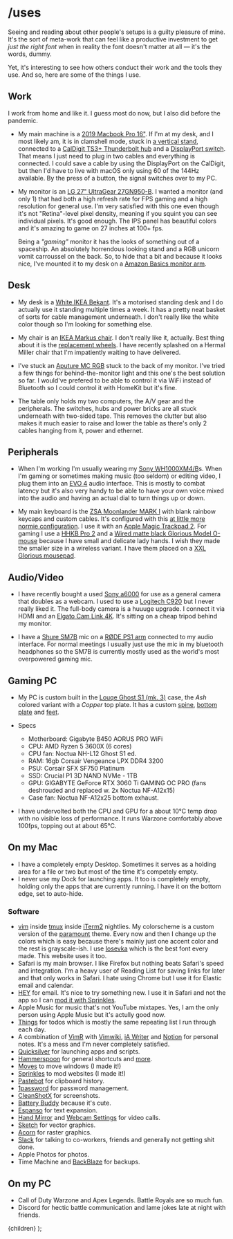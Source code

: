 
# /uses

Seeing and reading about other people's setups is a guilty pleasure of mine. It's the sort of meta-work that can feel like a productive investment to get _just the right font_ when in reality the font doesn't matter at all &mdash; it's the words, dummy.

Yet, it's interesting to see how others conduct their work and the tools they use. And so, here are some of the things I use.

## Work

I work from home and like it. I guess most do now, but I also did before the pandemic.

* My main machine is a [2019 Macbook Pro 16&quot;][mbp]. If I'm at my desk, and I most likely am, it is in clamshell mode, stuck in [a vertical stand][stand], connected to a [CalDigit TS3+ Thunderbolt hub][caldigit] and a [DisplayPort switch][dpsw]. That means I just need to plug in two cables and everything is connected. I could save a cable by using the DisplayPort on the CalDigit, but then I'd have to live with macOS only using 60 of the 144Hz available. By the press of a button, the signal switches over to my PC.

* My monitor is an [LG 27&quot; UltraGear 27GN950-B][lg]. I wanted a monitor (and only 1) that had both a high refresh rate for FPS gaming and a high resolution for general use. I'm very satisfied with this one even though it's not "Retina"-level pixel density, meaning if you squint you can see individual pixels. It's good enough. The IPS panel has beautiful colors and it's amazing to game on 27 inches at 100+ fps.

  Being a _"gaming"_ monitor it has the looks of something out of a spaceship. An absolutely horrendous looking stand and a RGB unicorn vomit carroussel on the back. So, to hide that a bit and because it looks nice, I've mounted it to my desk on a [Amazon Basics monitor arm][monitor-arm].

## Desk

* My desk is a [White IKEA Bekant][bekant]. It's a motorised standing desk and I do actually use it standing multiple times a week. It has a pretty neat basket of sorts for cable management underneath. I don't really like the white color though so I'm looking for something else.

* My chair is an [IKEA Markus chair][markus]. I don't really like it, actually. Best thing about it is the [replacement wheels][wheels]. I have recently splashed on a Hermal Miller chair that I'm impatiently waiting to have delivered.

* I've stuck an [Aputure MC RGB][aputure] stuck to the back of my monitor. I've tried a few things for behind-the-monitor light and this one's the best solution so far. I would've prefered to be able to control it via WiFi instead of Bluetooth so I could control it with HomeKit but it's fine.

* The table only holds my two computers, the A/V gear and the peripherals. The switches, hubs and power bricks are all stuck underneath with two-sided tape. This removes the clutter but also makes it much easier to raise and lower the table as there's only 2 cables hanging from it, power and ethernet.

## Peripherals

* When I'm working I'm usually wearing my [Sony WH1000XM4/B][sony]s. When I'm gaming or sometimes making music (too seldom) or editing video, I plug them into an [EVO 4][evo] audio interface. This is mostly to combat latency but it's also very handy to be able to have your own voice mixed into the audio and having an actual dial to turn things up or down.

* My main keyboard is the [ZSA Moonlander MARK I][moonlander] with blank rainbow keycaps and custom cables. It's configured with this [at little more normie configuration][keyconf]. I use it with an [Apple Magic Trackpad 2][trackpad]. For gaming I use a [HHKB Pro 2][hhkb] and a [Wired matte black Glorious Model O- mouse][modelo] because I have small and delicate lady hands. I wish they made the smaller size in a wireless variant. I have them placed on a [XXL Glorious mousepad][mousepad].

## Audio/Video

* I have recently bought a used [Sony a6000][a6000] for use as a general camera that doubles as a webcam. I used to use a [Logitech C920][c920] but I never really liked it. The full-body camera is a huuuge upgrade. I connect it via HDMI and an [Elgato Cam Link 4K][camlink]. It's sitting on a cheap tripod behind my monitor.

* I have a [Shure SM7B][sm7b] mic on a [RØDE PS1 arm][rodearm] connected to my audio interface. For normal meetings I usually just use the mic in my bluetooth headphones so the SM7B is currently mostly used as the world's most overpowered gaming mic.

## Gaming PC

* My PC is custom built in the [Louqe Ghost S1 (mk. 3)][ghost] case, the _Ash_ colored variant with a _Copper_ top plate. It has a custom [spine][spine], [bottom plate][bottomplate] and [feet][feet].

* Specs
  - Motherboard: Gigabyte B450 AORUS PRO WiFi
  - CPU: AMD Ryzen 5 3600X (6 cores)
  - CPU fan: Noctua NH-L12 Ghost S1 ed.
  - RAM: 16gb Corsair Vengeance LPX DDR4 3200
  - PSU: Corsair SFX SF750 Platinum
  - SSD: Crucial P1 3D NAND NVMe - 1TB
  - GPU: GIGABYTE GeForce RTX 3060 Ti GAMING OC PRO (fans deshrouded and replaced w. 2x Noctua NF-A12x15)
  - Case fan: Noctua NF-A12x25 bottom exhaust.

* I have undervolted both the CPU and GPU for a about 10&deg;C temp drop with no visible loss of performance. It runs Warzone comfortably above 100fps, topping out at about 65&deg;C.

## On my Mac

* I have a completely empty Desktop. Sometimes it serves as a holding area for a file or two but most of the time it's competely empty.
* I never use my Dock for launching apps. It too is completely empty, holding only the apps that are currently running. I have it on the bottom edge, set to auto-hide.

### Software

* [vim][] inside [tmux][] inside [iTerm2][] nightlies. My colorscheme is a custom version of the [paramount][] theme. Every now and then I change up the colors which is easy because there's mainly just one accent color and the rest is grayscale-ish. I use [Iosevka][] which is the best font every made. This website uses it too.
* Safari is my main browser. I like Firefox but nothing beats Safari's speed and integration. I'm a heavy user of Reading List for saving links for later and that only works in Safari. I hate using Chrome but I use it for Elastic email and calendar.
* [HEY][] for email. It's nice to try something new. I use it in Safari and not the app so I can [mod it with Sprinkles][mailmod].
* Apple Music for music that's not YouTube mixtapes. Yes, I am the only person using Apple Music but it's actully good now.
* [Things][] for todos which is mostly the same repeating list I run through each day.
* A combination of [VimR][] with [Vimwiki][], [iA Writer][] and [Notion][] for personal notes. It's a mess and I'm never completely satisfied.
* [Quicksilver][] for launching apps and scripts.
* [Hammerspoon][] for general shortcuts and [more][hammerspoon-conf].
* [Moves][] to move windows (I made it!)
* [Sprinkles][] to mod websites (I made it!)
* [Pastebot][] for clipboard history.
* [1password][] for password management.
* [CleanShotX][] for screenshots.
* [Battery Buddy][] because it's cute.
* [Espanso][] for text expansion.
* [Hand Mirror][] and [Webcam Settings][] for video calls.
* [Sketch][] for vector graphics.
* [Acorn][] for raster graphics.
* [Slack][] for talking to co-workers, friends and generally not getting shit done.
* Apple Photos for photos.
* Time Machine and [BackBlaze][] for backups.

## On my PC

* Call of Duty Warzone and Apex Legends. Battle Royals are so much fun.
* Discord for hectic battle communication and lame jokes late at night with friends.

[mbp]: https://www.apple.com/macbook-pro-16/
[stand]: https://satechi.net/products/universal-vertical-aluminum-laptop-stand?variant=44564560841
[caldigit]: https://www.caldigit.com/ts3-plus/ "CalDigit TS3+"
[dpsw]: https://store.level1techs.com/products/kvm-switch-2-port-dual-monitor-8k-model-mhkr7
[lg]: https://www.lg.com/us/monitors/lg-27gn950-b-gaming-monitor
[monitor-arm]: https://www.amazon.com/AmazonBasics-Single-Monitor-Stand-Adjustable/dp/B07DHK5DHN/ref=sr_1_8?dchild=1&keywords=basics+monitor+arm&qid=1620326547&sr=8-8
[bekant]: https://www.ikea.com/dk/da/p/bekant-skrivebord-haeve-saenke-hvid-s69022537/
[sony]: https://electronics.sony.com/audio/headphones/headband/p/wh1000xm4-b
[evo]: https://evo.audio/products/evo-4/overview/
[moonlander]: https://www.zsa.io/moonlander/
[hhkb]: https://www.hhkeyboard.com/uk/products/pro2/
[modelo]: https://www.pcgamingrace.com/products/glorious-model-o-minus-matte-black
[mousepad]: https://www.pcgamingrace.com/products/glorious-xxl-gaming-mouse-pad
[ghost]: https://www.louqe.com/ghost-s1/
[spine]: https://meta-customs.de/rtx-3000-spine/
[bottomplate]: https://meta-customs.de/bottomplate/
[feet]: https://www.ebay.com/itm/Louqe-Ghost-S1-Feet-3D-printed-better-design-/133381727610
[a6000]: https://www.sony.dk/electronics/kameraer-med-udskiftelige-objektiver/ilce-6000-body-kit
[c920]: https://www.logitech.com/en-us/products/webcams/c920-pro-hd-webcam.960-000764.html
[camlink]: https://www.elgato.com/en/cam-link-4k
[sm7b]: https://www.shure.com/en-US/products/microphones/sm7b
[markus]: https://www.ikea.com/us/en/p/markus-office-chair-vissle-dark-gray-90289172/
[wheels]: https://twitter.com/mikker/status/1305769986854617088
[trackpad]: https://www.apple.com/shop/product/MJ2R2LL/A/magic-trackpad-2-silver
[keyconf]: https://configure.zsa.io/moonlander/layouts/xbNqp/latest/0
[aputure]: https://www.aputure.com/products/mc/
[rodearm]: https://www.rode.com/accessories/stands/psa1
[vim]: https://www.vim.org
[tmux]: https://tmux.sourceforge.io
[iTerm2]: https://iterm2.com
[paramount]: https://github.com/mikker/vim-colors-paramount
[Iosevka]: https://typeof.net/Iosevka/
[HEY]: https://hey.com
[mailmod]: https://twitter.com/mikker/status/1385570609942470658
[Things]: https://culturedcode.com/things/
[VimR]: https://github.com/qvacua/vimr
[Vimwiki]: https://github.com/vimwiki/vimwiki
[iA Writer]: https://ia.net/writer
[Notion]: http://notion.so
[Quicksilver]: https://qsapp.com
[Hammerspoon]: http://www.hammerspoon.org
[Moves]: https://getmoves.app
[Sprinkles]: https://getsprinkles.app
[Pastebot]: https://tapbots.com/pastebot/
[1password]: https://1password.com
[CleanShotX]: https://cleanshot.com
[Battery Buddy]: https://batterybuddy.app
[Espanso]: https://espanso.org
[Hand Mirror]: https://handmirror.app
[Webcam Settings]: https://apps.apple.com/us/app/webcam-settings/id533696630?mt=12
[Sketch]: https://www.sketch.com
[Acorn]: https://flyingmeat.com/acorn/
[BackBlaze]: https://www.backblaze.com
[hammerspoon-conf]: https://github.com/mikker/dotfiles/blob/master/hammerspoon/hammerspoon.symlink/init.lua
[Slack]: https://slack.com


  <ArticleLayout title="/uses" active='writing'>{children}</ArticleLayout>
);
